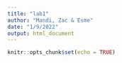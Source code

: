 ---
title: "lab1"
author: "Mandi, Zac & Esme"
date: "1/9/2022"
output: html_document
---

```{r setup, include=FALSE}
knitr::opts_chunk$set(echo = TRUE)
```

